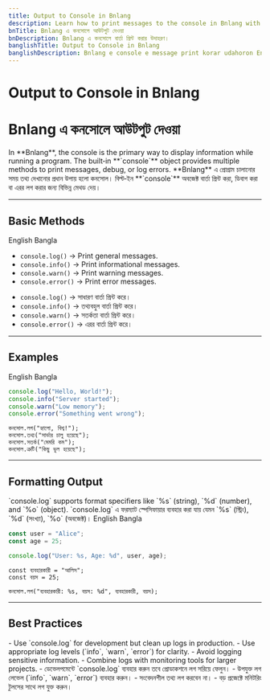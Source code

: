 ```yaml
---
title: Output to Console in Bnlang
description: Learn how to print messages to the console in Bnlang with examples in English, Bangla, and Banglish.
bnTitle: Bnlang এ কনসোলে আউটপুট দেওয়া
bnDescription: Bnlang এ কনসোলে বার্তা প্রিন্ট করার উদাহরণ।
banglishTitle: Output to Console in Bnlang
banglishDescription: Bnlang e console e message print korar udahoron English, Bangla ar Banglish e.
---
```


# <I18nEnglish>Output to Console in Bnlang</I18nEnglish>
# <I18nBangla>Bnlang এ কনসোলে আউটপুট দেওয়া</I18nBangla>


<I18nEnglish>
In **Bnlang**, the console is the primary way to display information while running a program.  
The built‑in **`console`** object provides multiple methods to print messages, debug, or log errors.
</I18nEnglish>

<I18nBangla>
**Bnlang** এ প্রোগ্রাম চালানোর সময় তথ্য দেখানোর প্রধান উপায় হলো কনসোল।  
বিল্ট‑ইন **`console`** অবজেক্ট বার্তা প্রিন্ট করা, ডিবাগ করা বা এরর লগ করার জন্য বিভিন্ন মেথড দেয়।
</I18nBangla>



---

## Basic Methods

<Tabs defaultValue="english" className="w-full">
  <TabsList>
    <TabsTrigger value="english">English</TabsTrigger>
    <TabsTrigger value="bangla">Bangla</TabsTrigger>
    
  </TabsList>

  <TabsContent value="english">
    <ul>
      <li><code>console.log()</code> → Print general messages.</li>
      <li><code>console.info()</code> → Print informational messages.</li>
      <li><code>console.warn()</code> → Print warning messages.</li>
      <li><code>console.error()</code> → Print error messages.</li>
    </ul>
  </TabsContent>

  <TabsContent value="bangla">
    <ul>
      <li><code>console.log()</code> → সাধারণ বার্তা প্রিন্ট করে।</li>
      <li><code>console.info()</code> → তথ্যবহুল বার্তা প্রিন্ট করে।</li>
      <li><code>console.warn()</code> → সতর্কতা বার্তা প্রিন্ট করে।</li>
      <li><code>console.error()</code> → এরর বার্তা প্রিন্ট করে।</li>
    </ul>
  </TabsContent>

  
</Tabs>

---

## Examples

<Tabs defaultValue="english" className="w-full">
  <TabsList>
    <TabsTrigger value="english">English</TabsTrigger>
    <TabsTrigger value="bangla">Bangla</TabsTrigger>
    
  </TabsList>

  <TabsContent value="english">

```js
console.log("Hello, World!");
console.info("Server started");
console.warn("Low memory");
console.error("Something went wrong");
```
  </TabsContent>

  <TabsContent value="bangla">

```bnl
কনসোল.লগ("হ্যালো, বিশ্ব!");
কনসোল.তথ্য("সার্ভার চালু হয়েছে");
কনসোল.সতর্ক("মেমরি কম");
কনসোল.ত্রুটি("কিছু ভুল হয়েছে");
```
  </TabsContent>

  
</Tabs>

---

## Formatting Output

<I18nEnglish>
`console.log` supports format specifiers like `%s` (string), `%d` (number), and `%o` (object).
</I18nEnglish>

<I18nBangla>
`console.log` এ ফরম্যাট স্পেসিফায়ার ব্যবহার করা যায় যেমন `%s` (স্ট্রিং), `%d` (সংখ্যা), `%o` (অবজেক্ট)।
</I18nBangla>



<Tabs defaultValue="english" className="w-full">
  <TabsList>
    <TabsTrigger value="english">English</TabsTrigger>
    <TabsTrigger value="bangla">Bangla</TabsTrigger>
    
  </TabsList>

  <TabsContent value="english">

```js
const user = "Alice";
const age = 25;

console.log("User: %s, Age: %d", user, age);
```
  </TabsContent>

  <TabsContent value="bangla">

```bnl
const ব্যবহারকারী = "আলিস";
const বয়স = 25;

কনসোল.লগ("ব্যবহারকারী: %s, বয়স: %d", ব্যবহারকারী, বয়স);
```
  </TabsContent>

  
</Tabs>

---

## Best Practices

<I18nEnglish>
- Use `console.log` for development but clean up logs in production.  
- Use appropriate log levels (`info`, `warn`, `error`) for clarity.  
- Avoid logging sensitive information.  
- Combine logs with monitoring tools for larger projects.
</I18nEnglish>

<I18nBangla>
- ডেভেলপমেন্টে `console.log` ব্যবহার করুন তবে প্রোডাকশনে লগ সরিয়ে ফেলুন।  
- উপযুক্ত লগ লেভেল (`info`, `warn`, `error`) ব্যবহার করুন।  
- সংবেদনশীল তথ্য লগ করবেন না।  
- বড় প্রজেক্টে মনিটরিং টুলসের সাথে লগ যুক্ত করুন।
</I18nBangla>



